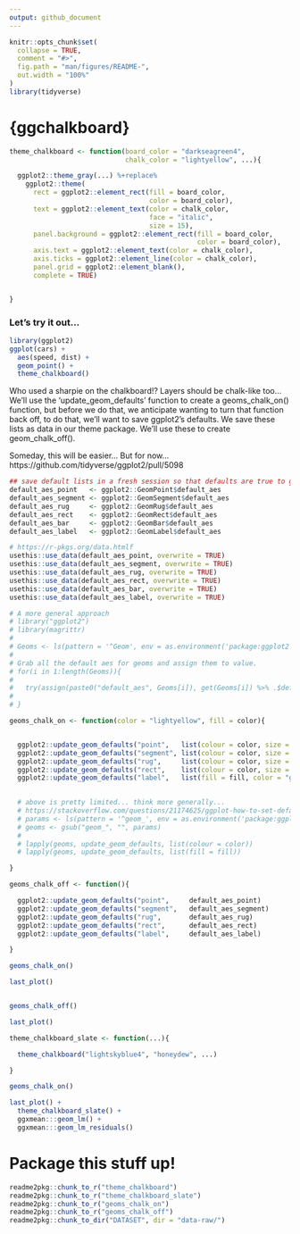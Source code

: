 ```yaml
---
output: github_document
---
```


<!-- README.md is generated from README.Rmd. Please edit that file -->

```r
knitr::opts_chunk$set(
  collapse = TRUE,
  comment = "#>",
  fig.path = "man/figures/README-",
  out.width = "100%"
)
library(tidyverse)

```


# {ggchalkboard}

```r
theme_chalkboard <- function(board_color = "darkseagreen4",
                             chalk_color = "lightyellow", ...){

  ggplot2::theme_gray(...) %+replace%
    ggplot2::theme(
      rect = ggplot2::element_rect(fill = board_color,
                                   color = board_color),
      text = ggplot2::element_text(color = chalk_color,
                                   face = "italic",
                                   size = 15),
      panel.background = ggplot2::element_rect(fill = board_color,
                                               color = board_color),
      axis.text = ggplot2::element_text(color = chalk_color),
      axis.ticks = ggplot2::element_line(color = chalk_color),
      panel.grid = ggplot2::element_blank(),
      complete = TRUE)


}
```


### Let’s try it out...

```r
library(ggplot2)
ggplot(cars) +
  aes(speed, dist) +
  geom_point() +
  theme_chalkboard()
```

Who used a sharpie on the chalkboard!? Layers should be chalk-like too…
We’ll use the ‘update_geom_defaults’ function to create a geoms_chalk_on() function, but before we do that, we anticipate wanting to turn that function back off, to do that, we’ll want to save ggplot2’s defaults. We save these lists as data in our theme package. We’ll use these to create geom_chalk_off().

Someday, this will be easier… But for now… https://github.com/tidyverse/ggplot2/pull/5098



```r
## save default lists in a fresh session so that defaults are true to ggplot package defaults
default_aes_point   <- ggplot2::GeomPoint$default_aes
default_aes_segment <- ggplot2::GeomSegment$default_aes
default_aes_rug     <- ggplot2::GeomRug$default_aes
default_aes_rect    <- ggplot2::GeomRect$default_aes
default_aes_bar     <- ggplot2::GeomBar$default_aes
default_aes_label   <- ggplot2::GeomLabel$default_aes

# https://r-pkgs.org/data.htmlf
usethis::use_data(default_aes_point, overwrite = TRUE)
usethis::use_data(default_aes_segment, overwrite = TRUE)
usethis::use_data(default_aes_rug, overwrite = TRUE)
usethis::use_data(default_aes_rect, overwrite = TRUE)
usethis::use_data(default_aes_bar, overwrite = TRUE)
usethis::use_data(default_aes_label, overwrite = TRUE)

# A more general approach
# library("ggplot2")
# library(magrittr)
# 
# Geoms <- ls(pattern = '^Geom', env = as.environment('package:ggplot2'))
# 
# Grab all the default aes for geoms and assign them to value.
# for(i in 1:length(Geoms)){
#   
#   try(assign(paste0("default_aes", Geoms[i]), get(Geoms[i]) %>% .$default_aes))
#   
# }
```

```r
geoms_chalk_on <- function(color = "lightyellow", fill = color){


  ggplot2::update_geom_defaults("point",   list(colour = color, size = 3.5,    alpha = .75))
  ggplot2::update_geom_defaults("segment", list(colour = color, size = 1.25,   alpha = .75))
  ggplot2::update_geom_defaults("rug",     list(colour = color, size = 1,      alpha = .75))
  ggplot2::update_geom_defaults("rect",    list(colour = color, size = 1,      alpha = .75))
  ggplot2::update_geom_defaults("label",   list(fill = fill, color = "grey35", size = 5))
  

  # above is pretty limited... think more generally...  
  # https://stackoverflow.com/questions/21174625/ggplot-how-to-set-default-color-for-all-geoms
  # params <- ls(pattern = '^geom_', env = as.environment('package:ggplot2'))
  # geoms <- gsub("geom_", "", params)
  #
  # lapply(geoms, update_geom_defaults, list(colour = color))
  # lapply(geoms, update_geom_defaults, list(fill = fill))

}
```

```r
geoms_chalk_off <- function(){

  ggplot2::update_geom_defaults("point",     default_aes_point)
  ggplot2::update_geom_defaults("segment",   default_aes_segment)
  ggplot2::update_geom_defaults("rug",       default_aes_rug)
  ggplot2::update_geom_defaults("rect",      default_aes_rect)
  ggplot2::update_geom_defaults("label",     default_aes_label)

}

```


```r
geoms_chalk_on()

last_plot() 


geoms_chalk_off()

last_plot() 
```


```r
theme_chalkboard_slate <- function(...){

  theme_chalkboard("lightskyblue4", "honeydew", ...)

}
```


```r
geoms_chalk_on()

last_plot() + 
  theme_chalkboard_slate() + 
  ggxmean:::geom_lm() + 
  ggxmean:::geom_lm_residuals()
```


# Package this stuff up!


```r
readme2pkg::chunk_to_r("theme_chalkboard")
readme2pkg::chunk_to_r("theme_chalkboard_slate")
readme2pkg::chunk_to_r("geoms_chalk_on")
readme2pkg::chunk_to_r("geoms_chalk_off")
readme2pkg::chunk_to_dir("DATASET", dir = "data-raw/")
```
